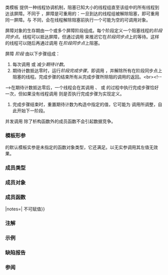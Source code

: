 {{cpp/title|barrier}}
{{cpp/thread/barrier/navbar}}
{{ddcl|header=barrier|since=c++20|1=
template&lt; class CompletionFunction = /* 见下文 */ &gt;
class barrier;
}}

类模板 {{tt|std::barrier}} 提供一种线程协调机制，阻塞已知大小的线程组直至该组中的所有线程到达该屏障。不同于 {{lc|std::latch}}，屏障是可重用的：一旦到达的线程组被解除阻塞，即可重用同一屏障。与 {{lc|std::latch}} 不同，会在线程解除阻塞前执行一个可能为空的可调用对象。

屏障对象的生存期由一个或多个屏障阶段组成。每个阶段定义一个阻塞线程的''阶段同步点''。线程可以抵达屏障，但通过调用 {{rlt|arrive}} 来推迟它在''阶段同步点''上的等待。这样的线程可以随后再通过调用 {{rlt|wait}} 在''阶段同步点''上阻塞。

屏障 ''阶段'' 由以下步骤组成：
# 每次调用 {{rlt|arrive}} 或 {{rlt|arrive_and_drop}} 减少''期待计数''。
# 期待计数抵达零时，运行''阶段完成步骤''，即调用 [[#数据成员|{{tti|completion}}]]，并解除所有在阶段同步点上阻塞的线程。完成步骤的结束{{ls|cpp/atomic/memory_order#强先发生于}}所有从完成步骤所除阻的调用的返回。&lt;br&gt;&lt;!--
--&gt;在期待计数抵达零后，一个线程会在其调用 {{rlt|arrive}}、{{rlt|arrive_and_drop}} 或 {{rlt|wait}} 的过程中执行完成步骤恰好一次，但如果没有线程调用 {{rlt|wait}} 则是否执行完成步骤为实现定义。
# 完成步骤结束时，重置期待计数为构造中指定的值，它可能为 {{tt|arrive_and_drop}} 调用所调整，自此开始下一阶段。

并发调用{{tt|barrier}} 除了析构函数外的成员函数不会引起数据竞争。

===模板形参===
{{par begin}}
{{par|CompletionFunction|函数对象类型}}
{{par req named|CompletionFunction|Destructible|MoveConstructible|notes={{c|std::is_nothrow_invocable_v&lt;CompletionFunction&amp;&gt;}} 必须为 {{c|true}}。}}
{{par end}}

{{tt|CompletionFunction}} 的默认模板实参是未指定的函数对象类型，它还满足{{named req|DefaultConstructible}}。以无实参调用其左值无效果。

===成员类型===
{{dsc begin}}
{{dsc hitem|名称|定义}}
{{dsc|{{tt|arrival_token}}|未指定的对象类型，满足{{named req|MoveConstructible}}、{{named req|MoveAssignable}}及{{named req|Destructible}}}}
{{dsc end}}

===成员对象===
{{dsc begin}}
{{dsc hitem|成员|定义}}
{{dsc expos mem obj|completion|spec={{tt|CompletionFunction}}|完成函数对象，在每个阶段完成步骤调用}}
{{dsc end}}

===成员函数===
{{dsc begin}}
{{dsc inc|cpp/thread/barrier/dsc constructor}}
{{dsc inc|cpp/thread/barrier/dsc destructor}}
{{dsc mem fun|nolink=true|operator{{=}}|notes={{cmark deleted}}|{{tt|barrier}} 不可赋值}}

{{dsc inc|cpp/thread/barrier/dsc arrive}}
{{dsc inc|cpp/thread/barrier/dsc wait}}
{{dsc inc|cpp/thread/barrier/dsc arrive_and_wait}}
{{dsc inc|cpp/thread/barrier/dsc arrive_and_drop}}

{{dsc h2|常量}}
{{dsc inc|cpp/thread/barrier/dsc max}}
{{dsc end}}

===注解===
{{ftm begin|std=1|sort=1|comment=1}}
{{ftm|__cpp_lib_barrier|rowspan="2"|{{tt|std::barrier}}|std=C++20|value=201907L}}
{{ftm|-|放松的阶段完成保证|std=C++20|dr=yes|value=202302L}}
{{ftm end}}

===示例===
{{example
|code=
#include &lt;barrier&gt;
#include &lt;iostream&gt;
#include &lt;string&gt;
#include &lt;syncstream&gt;
#include &lt;thread&gt;
#include &lt;vector&gt;

int main()
{
    const auto workers = {"Anil", "Busara", "Carl"};

    auto on_completion = []() noexcept
    {
        // 此处无需锁定
        static auto phase =
            "... 完成\n"
            "清理...\n";
        std::cout &lt;&lt; phase;
        phase = "... 完成\n";
    };

    std::barrier sync_point(std::ssize(workers), on_completion);

    auto work = [&amp;](std::string name)
    {
        std::string product = "  " + name + " 已工作\n";
        std::osyncstream(std::cout) &lt;&lt; product;  // OK, op&lt;&lt; 的调用是原子的
        sync_point.arrive_and_wait();

        product = "  " + name + " 已清理\n";
        std::osyncstream(std::cout) &lt;&lt; product;
        sync_point.arrive_and_wait();
    };

    std::cout &lt;&lt; "启动...\n";
    std::vector&lt;std::jthread&gt; threads;
    threads.reserve(std::size(workers));
    for (auto const&amp; worker : workers)
        threads.emplace_back(work, worker);
}
|p=true
|output=
启动...
  Anil 已工作
  Carl 已工作
  Busara 已工作
... 完成
清理...
  Busara 已清理
  Carl 已清理
  Anil 已清理
... 完成
}}

===缺陷报告===
{{dr list begin}}
{{dr list item|paper=P2588R3|std=C++20|before=旧的阶段完成保证可能阻碍硬件加速|after=已放松}}
{{dr list end}}

===参阅===
{{dsc begin}}
{{dsc inc|cpp/thread/dsc latch}}
{{dsc end}}

{{langlinks|en|es|ja|ru}}